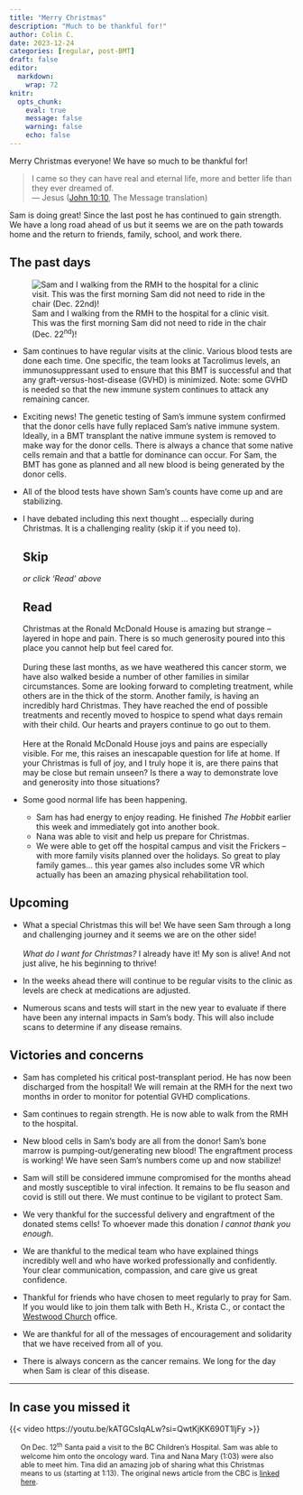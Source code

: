 ```yaml
---
title: "Merry Christmas"
description: "Much to be thankful for!"
author: Colin C.
date: 2023-12-24
categories: [regular, post-BMT]
draft: false
editor: 
  markdown: 
    wrap: 72
knitr: 
  opts_chunk: 
    eval: true
    message: false
    warning: false
    echo: false
---
```




Merry Christmas everyone! We have so much to be thankful for!

> I came so they can have real and eternal life, more and better life than they ever dreamed of.\
>  --- Jesus ([John 10:10](https://www.bible.com/bible/97/JHN.10.MSG), The Message translation)


Sam is doing great! Since the last post he has continued to gain
strength. We have a long road ahead of us but it seems we are on the
path towards home and the return to friends, family, school, and work
there.



## The past days

::: img-float-right

![Sam and I walking from the RMH to the hospital for a clinic visit.  This was the first morning Sam did not need to ride in the chair (Dec. 22^nd^)!](https://samsstory.s3.ca-central-1.amazonaws.com/2023-12_walk-to-clinic.jpg)

:::

-   Sam continues to have regular visits at the clinic. Various blood
    tests are done each time. One specific, the team looks at Tacrolimus levels,
    an immunosuppressant used to ensure that this BMT is successful and
    that any graft-versus-host-disease (GVHD) is minimized. Note: some
    GVHD is needed so that the new immune system continues to attack any
    remaining cancer.

-   Exciting news! The genetic testing of Sam's immune system confirmed
    that the donor cells have fully replaced Sam's native immune system.
    Ideally, in a BMT transplant the native immune system is removed to
    make way for the donor cells. There is always a chance that some
    native cells remain and that a battle for dominance can occur. For
    Sam, the BMT has gone as planned and all new blood is being
    generated by the donor cells.

-   All of the blood tests have shown Sam's counts have come up and are
    stabilizing.

-   I have debated including this next thought ... especially during
    Christmas. It is a challenging reality (skip it if you need to).

    ::: panel-tabset
    ## Skip

    *or click 'Read' above*

    ## Read

    Christmas at the Ronald McDonald House is amazing but strange --
    layered in hope and pain. There is so much generosity poured into
    this place you cannot help but feel cared for.\
    \
    During these last months, as we have weathered this cancer storm, we
    have also walked beside a number of other families in similar
    circumstances. Some are looking forward to completing treatment,
    while others are in the thick of the storm. 
    Another family, is having an incredibly hard Christmas.
    They have reached the end of possible treatments and recently
    moved to hospice to spend what days remain with their child. Our
    hearts and prayers continue to go out to them. \
    \
    Here at the Ronald McDonald House joys and pains are
    especially visible. For me, this raises an inescapable question for
    life at home. If your Christmas is full of joy, and I truly hope it
    is, are there pains that may be close but remain unseen? Is there
    a way to demonstrate love and generosity into those situations?
    :::

-   Some good normal life has been happening.

    -   Sam has had energy to enjoy reading. He finished *The Hobbit*
        earlier this week and immediately got into another book.
    -   Nana was able to visit and help us prepare for Christmas.
    -   We were able to get off the hospital campus and visit the
        Frickers -- with more family visits planned over the holidays.
        So great to play family games... this year games also includes
        some VR which actually has been an amazing physical
        rehabilitation tool.

## Upcoming

-   What a special Christmas this will be! We have seen Sam through a
    long and challenging journey and it seems we are on the other side!\
    \
    *What do I want for Christmas?* I already have it! My son is alive!
    And not just alive, he his beginning to thrive!

-   In the weeks ahead there will continue to be regular visits to the
    clinic as levels are check at medications are adjusted.

-   Numerous scans and tests will start in the new year to evaluate if
    there have been any internal impacts in Sam's body. This will also
    include scans to determine if any disease remains.

## Victories and concerns

-   Sam has completed his critical post-transplant period. He has now
    been discharged from the hospital! We will remain at the RMH for the
    next two months in order to monitor for potential GVHD
    complications.

-   Sam continues to regain strength. He is now able to walk from the
    RMH to the hospital.

-   New blood cells in Sam's body are all from the donor! Sam's bone
    marrow is pumping-out/generating new blood! The engraftment process
    is working! We have seen Sam's numbers come up and now stabilize!

-   Sam will still be considered immune compromised for the months ahead
    and mostly susceptible to viral infection. It remains to be flu
    season and covid is still out there. We must continue to be vigilant
    to protect Sam.

-   We very thankful for the successful delivery and engraftment of the
    donated stems cells! To whoever made this donation *I cannot thank
    you enough*.

-   We are thankful to the medical team who have explained things
    incredibly well and who have worked professionally and confidently.
    Your clear communication, compassion, and care give us great
    confidence.

-   Thankful for friends who have chosen to meet regularly to pray for
    Sam. If you would like to join them talk with Beth H., Krista C., or
    contact the [Westwood Church](https://westwoodchurch.bc.ca) office.

-   We are thankful for all of the messages of encouragement and
    solidarity that we have received from all of you.

-   There is always concern as the cancer remains. We long for the day
    when Sam is clear of this disease.

------------------------------------------------------------------------

::: callout-note
## In case you missed it

{{< video https://youtu.be/kATGCsIqALw?si=QwtKjKK690T1ljFy >}}

::: {style="font-size:90%; margin-left: 15pt; margin-right: 15pt"}
On Dec. 12^th^ Santa paid a visit to the BC Children's Hospital. Sam was
able to welcome him onto the oncology ward. Tina and Nana Mary (1:03)
were also able to meet him. Tina did an amazing job of sharing what this
Christmas means to us (starting at 1:13). The original news article from
the CBC is [linked
here](https://www.cbc.ca/player/play/2291723843615).

:::

:::